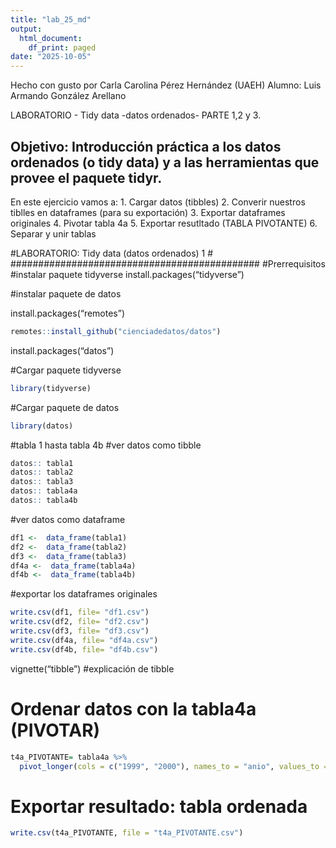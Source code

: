 ```yaml
---
title: "lab_25_md"
output:
  html_document:
    df_print: paged
date: "2025-10-05"
---
```

Hecho con gusto por Carla Carolina Pérez Hernández (UAEH)
Alumno: Luis Armando González Arellano

 LABORATORIO - Tidy data -datos ordenados- PARTE 1,2 y 3.

 Objetivo: Introducción práctica a los datos ordenados (o tidy data) y a las herramientas que provee el paquete tidyr.
-----------------------------------------------------------------------------------------------------------------
 En este ejercicio vamos a:
1. Cargar datos (tibbles)
2. Converir nuestros tiblles en dataframes (para su exportación)
3. Exportar dataframes originales
4. Pivotar tabla 4a
5. Exportar resutltado (TABLA PIVOTANTE)
6. Separar y unir tablas



#############################################
#LABORATORIO: Tidy data (datos ordenados) 1 #
#############################################
#Prerrequisitos
#instalar paquete tidyverse
install.packages("tidyverse")


#instalar paquete de datos

install.packages("remotes")
```r
remotes::install_github("cienciadedatos/datos")

```

install.packages("datos")

#Cargar paquete tidyverse
```r
library(tidyverse)
```

#Cargar paquete de datos
```r
library(datos)
```


#tabla 1 hasta tabla 4b
#ver datos como tibble 
```r
datos:: tabla1
datos:: tabla2
datos:: tabla3
datos:: tabla4a
datos:: tabla4b
```



#ver datos como dataframe 
```r
df1 <-  data_frame(tabla1)
df2 <-  data_frame(tabla2)
df3 <-  data_frame(tabla3)
df4a <-  data_frame(tabla4a)
df4b <-  data_frame(tabla4b)
```

#exportar los dataframes originales
```r
write.csv(df1, file= "df1.csv")
write.csv(df2, file= "df2.csv")
write.csv(df3, file= "df3.csv")
write.csv(df4a, file= "df4a.csv")
write.csv(df4b, file= "df4b.csv")
```


vignette("tibble")
#explicación de tibble


# Ordenar datos con la tabla4a (PIVOTAR)
```r
t4a_PIVOTANTE= tabla4a %>% 
  pivot_longer(cols = c("1999", "2000"), names_to = "anio", values_to ="casos") 

```


# Exportar resultado: tabla ordenada
```r
write.csv(t4a_PIVOTANTE, file = "t4a_PIVOTANTE.csv")
```

